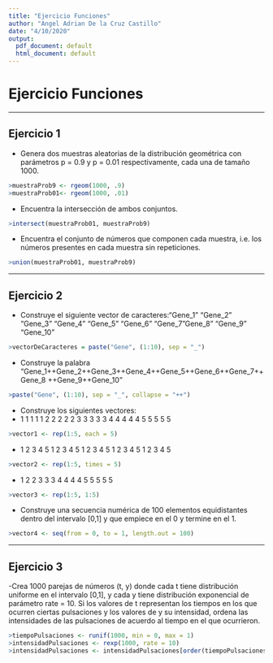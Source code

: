 ---
title: "Ejercicio Funciones"
author: "Angel Adrian De la Cruz Castillo"
date: "4/10/2020"
output:
  pdf_document: default
  html_document: default
---

# Ejercicio Funciones

***

## Ejercicio 1

- Genera dos muestras aleatorias de la distribución geométrica con parámetros p = 0.9 y p = 0.01 respectivamente, cada una de tamaño 1000.

```{r, eval = FALSE}
>muestraProb9 <- rgeom(1000, .9)
>muestraProb01<- rgeom(1000, .01)
```

- Encuentra la intersección de ambos conjuntos.

```{r, eval = FALSE}
>intersect(muestraProb01, muestraProb9)
```

- Encuentra el conjunto de números que componen cada muestra, i.e. los números presentes en cada
muestra sin repeticiones.

```{r , eval = FALSE}
>union(muestraProb01, muestraProb9)
```

***

## Ejercicio 2

- Construye el siguiente vector de caracteres:"Gene_1" "Gene_2" "Gene_3" "Gene_4" "Gene_5" "Gene_6" "Gene_7 "Gene_8" "Gene_9" "Gene_10"

```{r, eval = FALSE}
>vectorDeCaracteres = paste("Gene", (1:10), sep = "_")
```

- Construye la palabra "Gene_1++Gene_2++Gene_3++Gene_4++Gene_5++Gene_6++Gene_7++Gene_8
++Gene_9++Gene_10"

```{r, eval = FALSE}
>paste("Gene", (1:10), sep = "_", collapse = "++")
```

- Construye los siguientes vectores:
- 1 1 1 1 1 2 2 2 2 2 3 3 3 3 3 4 4 4 4 4 5 5 5 5 5

```{r, eval = FALSE}
>vector1 <- rep(1:5, each = 5)
```
- 1 2 3 4 5 1 2 3 4 5 1 2 3 4 5 1 2 3 4 5 1 2 3 4 5

```{r, eval = FALSE}
>vector2 <- rep(1:5, times = 5)
```

- 1 2 2 3 3 3 4 4 4 4 5 5 5 5 5

```{r, eval = FALSE}
>vector3 <- rep(1:5, 1:5)
```

- Construye una secuencia numérica de 100 elementos equidistantes dentro del intervalo [0,1] y que
empiece en el 0 y termine en el 1.

```{r, eval = FALSE}
>vector4 <- seq(from = 0, to = 1, length.out = 100)
```

***

## Ejercicio 3

-Crea 1000 parejas de números (t, y) donde cada t tiene distribución uniforme en el intervalo [0,1], y cada y tiene distribución exponencial de parámetro rate = 10. Si los valores de t representan los tiempos en los que ocurren ciertas pulsaciones y los valores de y su intensidad, ordena las intensidades de las pulsaciones de acuerdo al tiempo en el que ocurrieron.

```{r, eval = FALSE}
>tiempoPulsaciones <- runif(1000, min = 0, max = 1)
>intensidadPulsaciones <- rexp(1000, rate = 10)
>intensidadPulsaciones <- intensidadPulsaciones[order(tiempoPulsaciones)]
```
